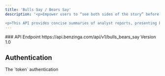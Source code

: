 ```yaml
---
title: 'Bulls Say / Bears Say'
description: '<p>Empower users to “see both sides of the story” before investing. We simplify investment research for all, whether you’re a seasoned investor or just starting out, this product will simplify your investment decisions by distilling complex analyst reports into actionable insights.</p> 

<p>This API provides concise summaries of analyst reports, presenting both bullish and bearish arguments for a stock. Say goodbye to jargon-filled reports and hello to clear, insightful information. We analyze the details so you don’t have to. The “Bulls Say” summary highlights positive aspects, while the “Bears Say” summary points out potential risks.</p>'
---
```


<Info>
  ### API Endpoint https://api.benzinga.com/api/v1/bulls_bears_say
  Version 1.0
</Info>

## Authentication

<ParamField query="token" type="apiKey">
  The `token` authentication
</ParamField>
